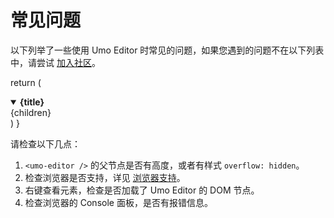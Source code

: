 # 常见问题

以下列举了一些使用 Umo Editor 时常见的问题，如果您遇到的问题不在以下列表中，请尝试 [加入社区](/docs/#加入社区)。

  return (
    <details
      open
      className="faq-box"
    >
      <summary>
        <strong className="faq-title">{title}</strong>
      </summary>
      <div className="faq-content">{children}</div>
    </details>
  )
}

<FAQBox title="我已经正确安装并配置了 Umo Editor，但是无法显示。">
请检查以下几点：

1. `<umo-editor />` 的父节点是否有高度，或者有样式 `overflow: hidden`。
2. 检查浏览器是否支持，详见 [浏览器支持](/docs/#浏览器支持)。
3. 右键查看元素，检查是否加载了 Umo Editor 的 DOM 节点。
4. 检查浏览器的 Console 面板，是否有报错信息。
</FAQBox>
